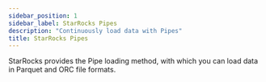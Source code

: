 ```yaml
---
sidebar_position: 1
sidebar_label: StarRocks Pipes
description: "Continuously load data with Pipes"
title: StarRocks Pipes
---
```


StarRocks provides the Pipe loading method, with which you can load data in Parquet and ORC file formats.


<DocCardList />

